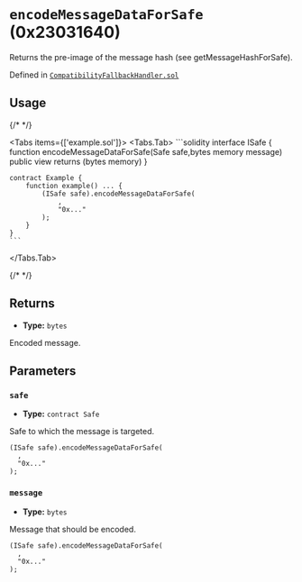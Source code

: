 



# `encodeMessageDataForSafe` (0x23031640)



Returns the pre-image of the message hash (see getMessageHashForSafe).




Defined in [`CompatibilityFallbackHandler.sol`](https://github.com/safe-global/safe-smart-account/tree/v1.4.1/contracts/handler/CompatibilityFallbackHandler.sol#L56)


## Usage

{/* <!-- vale off --> */}

<Tabs items={['example.sol']}>
  <Tabs.Tab>
    ```solidity
    interface ISafe {
        function encodeMessageDataForSafe(Safe safe,bytes memory message) public view returns (bytes memory)
    }

    contract Example {
        function example() ... {
            (ISafe safe).encodeMessageDataForSafe(
                ,
                "0x..."
            );
        }
    }
    ```
  </Tabs.Tab>
</Tabs>

{/* <!-- vale on --> */}

## Returns



  - **Type:** `bytes`

  Encoded message.




## Parameters

### `safe`

  - **Type:** `contract Safe`

  Safe to which the message is targeted.

  ```solidity focus=2
  (ISafe safe).encodeMessageDataForSafe(
    ,
    "0x..."
  );
  ```


### `message`

  - **Type:** `bytes`

  Message that should be encoded.

  ```solidity focus=3
  (ISafe safe).encodeMessageDataForSafe(
    ,
    "0x..."
  );
  ```





